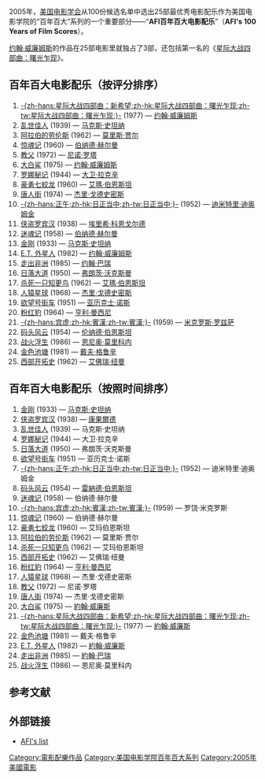 {{AFI百年百大系列}}
2005年，[[美国电影学会|美国电影学会]]从100份候选名单中选出25部最优秀电影配乐作为美国电影学院的“百年百大”系列的一个重要部分——“'''AFI百年百大电影配乐'''”（'''AFI's 100 Years of Film Scores'''）。

[[约翰·威廉姆斯|约翰·威廉姆斯]]的作品在25部电影里就独占了3部，还包括第一名的《[[星际大战四部曲：曙光乍现|星际大战四部曲：曙光乍现]]》。 
<!---DO NOT DELETE THIS LIST AS A COPYVIO. THIS LIST IS IN THE PUBLIC DOMAIN. For copyright clarification for this list, please see OTRS ticket 2007041310002766 -->

==百年百大电影配乐（按评分排序）==
# [[星际大战四部曲：曙光乍现|-{zh-hans:星际大战四部曲：新希望;zh-hk:星际大战四部曲：曙光乍现;zh-tw:星际大战四部曲：曙光乍现;}-]] (1977) — [[约翰·威廉斯_(作曲家)|约翰·威廉姆斯]]
# [[乱世佳人|乱世佳人]] (1939) — [[马克斯·史坦纳|马克斯·史坦纳]]
# [[阿拉伯的劳伦斯_(电影)|阿拉伯的劳伦斯]] (1962) — [[莫里斯·贾尔|莫里斯·贾尔]]
# [[惊魂记|惊魂记]] (1960) — [[伯纳德·赫尔曼|伯纳德·赫尔曼]]
# [[教父_(电影)|教父]] (1972) — [[尼诺·罗塔|尼诺·罗塔]]
# [[大白鲨_(电影)|大白鲨]] (1975) — [[约翰·威廉姆斯|约翰·威廉姆斯]]
# [[罗娜秘记|罗娜秘记]] (1944) — [[大卫·拉克辛|大卫·拉克辛]]
# [[豪勇七蛟龙|豪勇七蛟龙]] (1960) — [[艾瑪·伯恩斯坦|艾瑪·伯恩斯坦]]
# [[唐人街_(电影)|唐人街]] (1974) — [[杰里·戈德史密斯|杰里·戈德史密斯]]
# [[日正当中|-{zh-hans:正午;zh-hk:日正当中;zh-tw:日正当中;}-]] (1952) — [[迪米特里·迪奥姆金|迪米特里·迪奥姆金]]
# [[侠盗罗宾汉_(1938年电影)|侠盗罗宾汉]] (1938) — [[埃里希·科恩戈尔德|埃里希·科恩戈尔德]]
# [[迷魂记|迷魂记]] (1958) — [[伯纳德·赫尔曼|伯纳德·赫尔曼]]
# [[金刚_(1933年电影)|金刚]] (1933) — [[马克斯·史坦纳|马克斯·史坦纳]]
# [[E.T._外星人|E.T. 外星人]] (1982) — [[约翰·威廉斯_(作曲家)|约翰·威廉姆斯]]
# [[走出非洲|走出非洲]] (1985) — [[约翰·巴瑞|约翰·巴瑞]]
# [[日落大道|日落大道]] (1950) — [[弗朗茨·沃克斯曼|弗朗茨·沃克斯曼]]
# [[怪屋疑雲|杀死一只知更鸟]] (1962) — [[艾瑪·伯恩斯坦|艾瑪·伯恩斯坦]]
# [[人猿星球|人猿星球]] (1968) — [[杰里·戈德史密斯|杰里·戈德史密斯]]
# [[欲望号街车|欲望号街车]] (1951) — [[亚历克士·诺斯|亚历克士·诺斯]]
# [[粉红豹|粉红豹]] (1964) — [[亨利·曼西尼|亨利·曼西尼]]
# [[賓漢|-{zh-hans:宾虚;zh-hk:賓漢;zh-tw:賓漢;}-]] (1959) — [[米克罗斯·罗兹萨|米克罗斯·罗兹萨]]
# [[码头风云|码头风云]] (1954) — [[伦纳德·伯恩斯坦|伦纳德·伯恩斯坦]]
# [[战火浮生|战火浮生]] (1986) — [[恩尼奥·莫里科内|恩尼奥·莫里科内]]
# [[金色池塘|金色池塘]] (1981) — [[戴夫·格鲁辛|戴夫·格鲁辛]]
# [[西部开拓史|西部开拓史]] (1962) — [[艾佛瑞·纽曼|艾佛瑞·纽曼]]

== 百年百大电影配乐（按照时间排序）== 
#[[金刚_(1933年电影)|金刚]] (1933) — [[马克斯·史坦纳|马克斯·史坦纳]]
#[[侠盗罗宾汉_(1938年电影)|侠盗罗宾汉]] (1938) — [[康果爾德|康果爾德]]
#[[乱世佳人|乱世佳人]] (1939) — 马克斯·史坦纳
#[[罗娜秘记|罗娜秘记]] (1944) — 大卫·拉克辛
#[[日落大道|日落大道]] (1950) — 弗朗茨·沃克斯曼
#[[欲望号街车|欲望号街车]] (1951) — 亚历克士·诺斯
#[[日正当中|-{zh-hans:正午;zh-hk:日正当中;zh-tw:日正当中;}-]] (1952) — 迪米特里·迪奥姆金
#[[码头风云|码头风云]] (1954) — [[雷納德·伯恩斯坦|雷納德·伯恩斯坦]]
#[[迷魂记|迷魂记]] (1958) — 伯纳德·赫尔曼
#[[賓漢|-{zh-hans:宾虚;zh-hk:賓漢;zh-tw:賓漢;}-]] (1959) — 罗饶·米克罗斯
#[[惊魂记|惊魂记]] (1960) — 伯纳德·赫尔曼
#[[豪勇七蛟龙|豪勇七蛟龙]] (1960) — 艾玛伯恩斯坦
#[[阿拉伯的劳伦斯_(电影)|阿拉伯的劳伦斯]] (1962) — 莫里斯·贾尔
#[[怪屋疑雲|杀死一只知更鸟]] (1962) — 艾玛伯恩斯坦
#[[西部开拓史|西部开拓史]] (1962) — 艾佛瑞·纽曼
#[[粉红豹|粉红豹]] (1964) — [[亨利·曼西尼|亨利·曼西尼]]
#[[人猿星球|人猿星球]] (1968) — 杰里·戈德史密斯
#[[教父_(电影)|教父]] (1972) — 尼诺·罗塔
#[[唐人街_(电影)|唐人街]] (1974) — 杰里·戈德史密斯
#[[大白鲨_(电影)|大白鲨]] (1975) — [[約翰·威廉斯|約翰·威廉斯]]
#[[星际大战四部曲：曙光乍现|-{zh-hans:星际大战四部曲：新希望;zh-hk:星际大战四部曲：曙光乍现;zh-tw:星际大战四部曲：曙光乍现;}-]] (1977) — [[約翰·威廉斯|約翰·威廉斯]]
#[[金色池塘|金色池塘]] (1981) — 戴夫·格鲁辛
#[[E.T._外星人|E.T. 外星人]] (1982) — [[約翰·威廉斯|約翰·威廉斯]]
#[[走出非洲|走出非洲]] (1985) — [[約翰·巴瑞|約翰·巴瑞]]
#[[战火浮生|战火浮生]] (1986) — 恩尼奥·莫里科内

==参考文献==
<div class="references-small">
<references></references>
</div>

== 外部链接 ==
*[http://www.afi.com/tvevents/100years/scores.aspx AFI's list]{{Wayback|url=http://www.afi.com/tvevents/100years/scores.aspx |date=20071022042809 }}

[[Category:電影配樂作品|Category:電影配樂作品]]
[[Category:美国电影学院百年百大系列|Category:美国电影学院百年百大系列]]
[[Category:2005年美國電影|Category:2005年美國電影]]